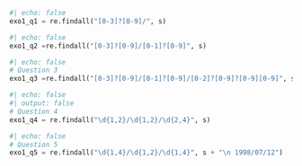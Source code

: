 ```python
#| echo: false
exo1_q1 = re.findall("[0-3]?[0-9]/", s)
```

```python
#| echo: false
exo1_q2 =re.findall("[0-3]?[0-9]/[0-1]?[0-9]", s)
```

```python
#| echo: false
# Question 3
exo1_q3 =re.findall("[0-3]?[0-9]/[0-1]?[0-9]/[0-2]?[0-9]?[0-9][0-9]", s)
```

```python
#| echo: false
#| output: false
# Question 4
exo1_q4 = re.findall("\d{1,2}/\d{1,2}/\d{2,4}", s)
```

```python
#| echo: false
# Question 5
exo1_q5 = re.findall("\d{1,4}/\d{1,2}/\d{1,4}", s + "\n 1998/07/12")
```
